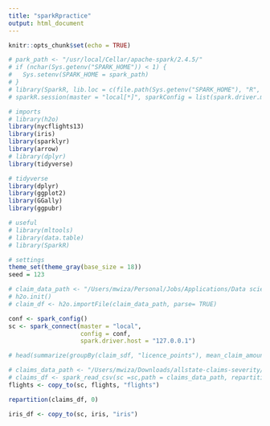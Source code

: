 ```yaml
---
title: "sparkRpractice"
output: html_document
---
```


```r
knitr::opts_chunk$set(echo = TRUE)
```
```r
# park_path <- "/usr/local/Cellar/apache-spark/2.4.5/"
# if (nchar(Sys.getenv("SPARK_HOME")) < 1) {
#   Sys.setenv(SPARK_HOME = spark_path)
# }
# library(SparkR, lib.loc = c(file.path(Sys.getenv("SPARK_HOME"), "R", "lib")))
# sparkR.session(master = "local[*]", sparkConfig = list(spark.driver.memory = "2g"), spark.driver.host= "127.0.0.1")

```


```r
# imports
# library(h2o)
library(nycflights13)
library(iris)
library(sparklyr)
library(arrow)
# library(dplyr)
library(tidyverse)

# tidyverse
library(dplyr)
library(ggplot2)
library(GGally)
library(ggpubr)

# useful
# library(mltools)
# library(data.table)
# library(SparkR)

# settings
theme_set(theme_gray(base_size = 18))
seed = 123
```

```r
# claim_data_path <- "/Users/mwiza/Personal/Jobs/Applications/Data scientist projects/AXA/axajuniordatascientistchallenge/data_train.csv"
# h2o.init()
# claim_df <- h2o.importFile(claim_data_path, parse= TRUE)
```

```r
conf <- spark_config()
sc <- spark_connect(master = "local",
                    config = conf,
                    spark.driver.host = "127.0.0.1")
```
```r
# head(summarize(groupBy(claim_sdf, "licence_points"), mean_claim_amount = mean(claim_sdf$target)))

```

```r
# claims_data_path <- "/Users/mwiza/Downloads/allstate-claims-severity/train.csv"
# claims_df <- spark_read_csv(sc =sc,path = claims_data_path, repartition = 0)
flights <- copy_to(sc, flights, "flights")
```

```r
repartition(claims_df, 0)
```
```r
iris_df <- copy_to(sc, iris, "iris")
```

